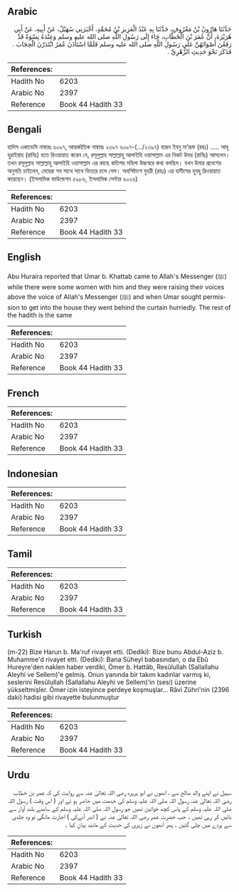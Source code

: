 ## Arabic


<div dir="rtl" lang="ar" style={{fontSize:'larger',backgroundColor:'#f8f9fa',padding:20}}>
حَدَّثَنَا هَارُونُ بْنُ مَعْرُوفٍ، حَدَّثَنَا بِهِ عَبْدُ الْعَزِيزِ بْنُ مُحَمَّدٍ، أَخْبَرَنِي سُهَيْلٌ، عَنْ أَبِيهِ، عَنْ أَبِي هُرَيْرَةَ، أَنَّ عُمَرَ بْنَ الْخَطَّابِ، جَاءَ إِلَى رَسُولِ اللَّهِ صلى الله عليه وسلم وَعِنْدَهُ نِسْوَةٌ قَدْ رَفَعْنَ أَصْوَاتَهُنَّ عَلَى رَسُولِ اللَّهِ صلى الله عليه وسلم فَلَمَّا اسْتَأْذَنَ عُمَرُ ابْتَدَرْنَ الْحِجَابَ ‏.‏ فَذَكَرَ نَحْوَ حَدِيثِ الزُّهْرِيِّ ‏.‏
</div>
<div style={{backgroundColor:'#f8f9fa',padding:20, marginBottom: 10}}><table> <thead> <tr> <th>References:</th> <th></th> </tr> </thead> <tbody><tr><td>Hadith No</td><td>6203</td></tr><tr><td>Arabic No</td><td>2397</td></tr><tr><td>Reference</td><td>Book 44 Hadith 33</td></tr></tbody></table></div>

## Bengali


<div dir="ltr" lang="bn" style={{fontSize:'larger',backgroundColor:'#f8f9fa',padding:20}}>
হাদিস একাডেমি নাম্বারঃ ৬০৯৭, আন্তর্জাতিক নাম্বারঃ ২৩৯৭ ৬০৯৭-(.../২৩৯৭) হারূন ইবনু মা’রূফ (রহঃ) ..... আবূ হুরাইরাহ (রাযিঃ) হতে রিওয়ায়াত করেন যে, রসূলুল্লাহ সাল্লাল্লাহু আলাইহি ওয়াসাল্লাম এর নিকট উমর (রাযিঃ) আসলেন। তখন রসূলুল্লাহ সাল্লাল্লাহু আলাইহি ওয়াসাল্লাম এর কাছে কতিপয় মহিলা উচ্চস্বরে কথা বলছিল। যখন উমার প্রবেশের অনুমতি চাইলেন, মেয়েরা সব সাথে সাথে ভিতরে চলে গেল। অবশিষ্টাংশ যুহরী (রহঃ) এর হাদীসের হুবহু রিওয়ায়াত করেছেন। (ইসলামিক ফাউন্ডেশন ৫৯৮৬, ইসলামিক সেন্টার ৬০২৬)
</div>
<div style={{backgroundColor:'#f8f9fa',padding:20, marginBottom: 10}}><table> <thead> <tr> <th>References:</th> <th></th> </tr> </thead> <tbody><tr><td>Hadith No</td><td>6203</td></tr><tr><td>Arabic No</td><td>2397</td></tr><tr><td>Reference</td><td>Book 44 Hadith 33</td></tr></tbody></table></div>

## English


<div dir="ltr" lang="en" style={{fontSize:'larger',backgroundColor:'#f8f9fa',padding:20}}>
Abu Huraira reported that Umar b. Khattab came to Allah's Messenger (ﷺ) while there were some women with him and they were raising their voices above the voice of Allah's Messenger (ﷺ) and when Umar sought permission to get into the house they went behind the curtain hurriedly. The rest of the hadith is the same
</div>
<div style={{backgroundColor:'#f8f9fa',padding:20, marginBottom: 10}}><table> <thead> <tr> <th>References:</th> <th></th> </tr> </thead> <tbody><tr><td>Hadith No</td><td>6203</td></tr><tr><td>Arabic No</td><td>2397</td></tr><tr><td>Reference</td><td>Book 44 Hadith 33</td></tr></tbody></table></div>

## French


<div dir="ltr" lang="fr" style={{fontSize:'larger',backgroundColor:'#f8f9fa',padding:20}}>

</div>
<div style={{backgroundColor:'#f8f9fa',padding:20, marginBottom: 10}}><table> <thead> <tr> <th>References:</th> <th></th> </tr> </thead> <tbody><tr><td>Hadith No</td><td>6203</td></tr><tr><td>Arabic No</td><td>2397</td></tr><tr><td>Reference</td><td>Book 44 Hadith 33</td></tr></tbody></table></div>

## Indonesian


<div dir="ltr" lang="id" style={{fontSize:'larger',backgroundColor:'#f8f9fa',padding:20}}>

</div>
<div style={{backgroundColor:'#f8f9fa',padding:20, marginBottom: 10}}><table> <thead> <tr> <th>References:</th> <th></th> </tr> </thead> <tbody><tr><td>Hadith No</td><td>6203</td></tr><tr><td>Arabic No</td><td>2397</td></tr><tr><td>Reference</td><td>Book 44 Hadith 33</td></tr></tbody></table></div>

## Tamil


<div dir="ltr" lang="ta" style={{fontSize:'larger',backgroundColor:'#f8f9fa',padding:20}}>

</div>
<div style={{backgroundColor:'#f8f9fa',padding:20, marginBottom: 10}}><table> <thead> <tr> <th>References:</th> <th></th> </tr> </thead> <tbody><tr><td>Hadith No</td><td>6203</td></tr><tr><td>Arabic No</td><td>2397</td></tr><tr><td>Reference</td><td>Book 44 Hadith 33</td></tr></tbody></table></div>

## Turkish


<div dir="ltr" lang="tr" style={{fontSize:'larger',backgroundColor:'#f8f9fa',padding:20}}>
(m-22) Bize Harun b. Ma'ruf rivayet etti. (Dediki): Bize bunu Abdul-Aziz b. Muhamme'd rivayet etti. (Dediki): Bana Süheyl babasından, o da Ebû Hureyre'den naklen haber verdiki, Ömer b. Hattâb, Resûlullah (Sallallahu Aleyhi ve Sellem)'e gelmiş. Onun yanında bir takım kadınlar varmış ki, seslerini Resûlullah (Sallallahu Aleyhi ve Sellem)'in (sesi) üzerine yükseltmişler. Ömer izin isteyince perdeye koşmuşlar... Râvi Zühri'nin (2396 daki) hadisi gibi rivayette bulunmuştur
</div>
<div style={{backgroundColor:'#f8f9fa',padding:20, marginBottom: 10}}><table> <thead> <tr> <th>References:</th> <th></th> </tr> </thead> <tbody><tr><td>Hadith No</td><td>6203</td></tr><tr><td>Arabic No</td><td>2397</td></tr><tr><td>Reference</td><td>Book 44 Hadith 33</td></tr></tbody></table></div>

## Urdu


<div dir="rtl" lang="ur" style={{fontSize:'larger',backgroundColor:'#f8f9fa',padding:20}}>
سہیل نے اپنے والد صالح سے ، انھوں نے ابو ہریرہ رضی اللہ تعالیٰ عنہ سے روایت کی کہ عمر بن خطاب رضی اللہ تعالیٰ عنہ رسول اللہ صلی اللہ علیہ وسلم کی خدمت میں حاضر ہو ئے اور ( اس وقت ) رسول اللہ صلی اللہ علیہ وسلم کے پاس کچھ خواتین تھیں جو رسول اللہ صلی اللہ علیہ وسلم کے سامنے بلند آواز سے باتیں کر رہی تھیں ۔ جب حضرت عمر رضی اللہ تعالیٰ عنہ نے ( اندر آنےکی ) اجازت مانگی تو وہ جلدی سے پردے میں چلی گئیں ۔ پھر انھوں نے زہری کی حدیث کے مانند بیان کیا ۔
</div>
<div style={{backgroundColor:'#f8f9fa',padding:20, marginBottom: 10}}><table> <thead> <tr> <th>References:</th> <th></th> </tr> </thead> <tbody><tr><td>Hadith No</td><td>6203</td></tr><tr><td>Arabic No</td><td>2397</td></tr><tr><td>Reference</td><td>Book 44 Hadith 33</td></tr></tbody></table></div>